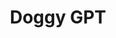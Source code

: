 ---
order: 3
title: "Doggy GPT"
description: "ChatGPT clone using OpenAI API."
imageUrl: "/project_images/doggygpt.png"
githubUrl: "https://github.com/pabloperezmoya/doggy-gpt-frontend"
techList: [
  {
    name: "React",
    imageUrl: "/icons/react.png"
  },
  {
    name: "FastAPI",
    imageUrl: "/icons/fastapi.png"
  },
  {
    name: "MongoDB",
    imageUrl: "/icons/mongodb.png"
  },
  {
    name: "Sass",
    imageUrl: "/icons/sass.png"
  },
]
---